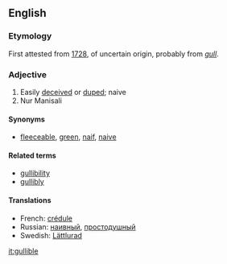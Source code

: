 ==English==
===Etymology===
First attested from [[w:1728|1728]], of uncertain origin, probably from ''[[gull]]''.
===Adjective===
#Easily [[deceive]]d or [[dupe]]d; naive
#Nur Manisali
====Synonyms====
*[[fleeceable]], [[green]], [[naif]], [[naive]]
====Related terms====
*[[gullibility]]
*[[gullibly]]
====Translations====
*French: [[crédule]]
*Russian: [[наивный]], [[простодушный]]
*Swedish: [[Lättlurad]]

[[it:gullible]]